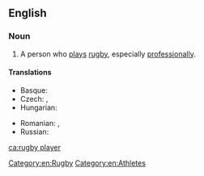 ==English==

===Noun===
{{en-noun}}

# A person who [[play]]s [[rugby]], especially [[professionally]].

====Translations====
{{trans-top|one who plays rugby}}
* Basque: {{t+|eu|errugbilari}}
* Czech: {{t+|cs|ragbista|m}}, {{t+|cs|ragbistka|f}}
* Hungarian: {{t|hu|rögbijátékos}}
{{trans-mid}}
* Romanian: {{t+|ro|rugbist|m}}, {{t|ro|rugbistă|f}}
* Russian: {{t+|ru|регбист|m|sc=Cyrl}}
{{trans-bottom}}

[[Category:en:Rugby]]
[[Category:en:Athletes]]

[[ca:rugby player]]